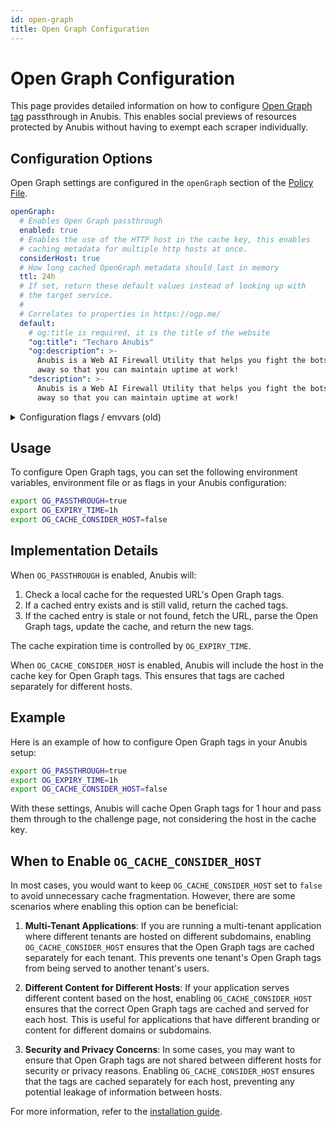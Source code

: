 ```yaml
---
id: open-graph
title: Open Graph Configuration
---
```


# Open Graph Configuration

This page provides detailed information on how to configure [Open Graph tag](https://ogp.me/) passthrough in Anubis. This enables social previews of resources protected by Anubis without having to exempt each scraper individually.

## Configuration Options

Open Graph settings are configured in the `openGraph` section of the [Policy File](../policies.mdx).

```yaml
openGraph:
  # Enables Open Graph passthrough
  enabled: true
  # Enables the use of the HTTP host in the cache key, this enables
  # caching metadata for multiple http hosts at once.
  considerHost: true
  # How long cached OpenGraph metadata should last in memory
  ttl: 24h
  # If set, return these default values instead of looking up with
  # the target service.
  #
  # Correlates to properties in https://ogp.me/
  default:
    # og:title is required, it is the title of the website
    "og:title": "Techaro Anubis"
    "og:description": >-
      Anubis is a Web AI Firewall Utility that helps you fight the bots
      away so that you can maintain uptime at work!
    "description": >-
      Anubis is a Web AI Firewall Utility that helps you fight the bots
      away so that you can maintain uptime at work!
```

<details>
<summary>Configuration flags / envvars (old)</summary>

Open Graph passthrough used to be configured with configuration flags / environment variables. Reference to these settings are maintained for backwards compatibility's sake.

| Name                     | Description                                               | Type     | Default | Example                       |
| ------------------------ | --------------------------------------------------------- | -------- | ------- | ----------------------------- |
| `OG_PASSTHROUGH`         | Enables or disables the Open Graph tag passthrough system | Boolean  | `true`  | `OG_PASSTHROUGH=true`         |
| `OG_EXPIRY_TIME`         | Configurable cache expiration time for Open Graph tags    | Duration | `24h`   | `OG_EXPIRY_TIME=1h`           |
| `OG_CACHE_CONSIDER_HOST` | Enables or disables the use of the host in the cache key  | Boolean  | `false` | `OG_CACHE_CONSIDER_HOST=true` |

</details>

## Usage

To configure Open Graph tags, you can set the following environment variables, environment file or as flags in your Anubis configuration:

```sh
export OG_PASSTHROUGH=true
export OG_EXPIRY_TIME=1h
export OG_CACHE_CONSIDER_HOST=false
```

## Implementation Details

When `OG_PASSTHROUGH` is enabled, Anubis will:

1. Check a local cache for the requested URL's Open Graph tags.
2. If a cached entry exists and is still valid, return the cached tags.
3. If the cached entry is stale or not found, fetch the URL, parse the Open Graph tags, update the cache, and return the new tags.

The cache expiration time is controlled by `OG_EXPIRY_TIME`.

When `OG_CACHE_CONSIDER_HOST` is enabled, Anubis will include the host in the cache key for Open Graph tags. This ensures that tags are cached separately for different hosts.

## Example

Here is an example of how to configure Open Graph tags in your Anubis setup:

```sh
export OG_PASSTHROUGH=true
export OG_EXPIRY_TIME=1h
export OG_CACHE_CONSIDER_HOST=false
```

With these settings, Anubis will cache Open Graph tags for 1 hour and pass them through to the challenge page, not considering the host in the cache key.

## When to Enable `OG_CACHE_CONSIDER_HOST`

In most cases, you would want to keep `OG_CACHE_CONSIDER_HOST` set to `false` to avoid unnecessary cache fragmentation. However, there are some scenarios where enabling this option can be beneficial:

1. **Multi-Tenant Applications**: If you are running a multi-tenant application where different tenants are hosted on different subdomains, enabling `OG_CACHE_CONSIDER_HOST` ensures that the Open Graph tags are cached separately for each tenant. This prevents one tenant's Open Graph tags from being served to another tenant's users.

2. **Different Content for Different Hosts**: If your application serves different content based on the host, enabling `OG_CACHE_CONSIDER_HOST` ensures that the correct Open Graph tags are cached and served for each host. This is useful for applications that have different branding or content for different domains or subdomains.

3. **Security and Privacy Concerns**: In some cases, you may want to ensure that Open Graph tags are not shared between different hosts for security or privacy reasons. Enabling `OG_CACHE_CONSIDER_HOST` ensures that the tags are cached separately for each host, preventing any potential leakage of information between hosts.

For more information, refer to the [installation guide](../installation).
